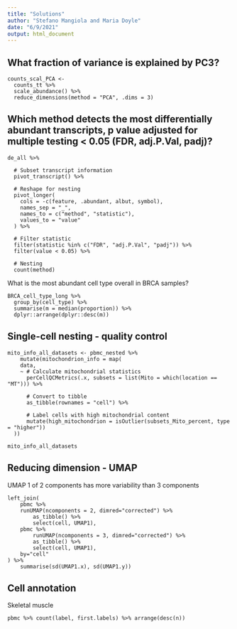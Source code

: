 ```yaml
---
title: "Solutions"
author: "Stefano Mangiola and Maria Doyle"
date: "6/9/2021"
output: html_document
---
```


## What fraction of variance is explained by PC3?

```
counts_scal_PCA <-
  counts_tt %>%
  scale_abundance() %>%
  reduce_dimensions(method = "PCA", .dims = 3)
```

## Which method detects the most differentially abundant transcripts, p value adjusted for multiple testing <  0.05 (FDR, adj.P.Val, padj)?


```
de_all %>%

  # Subset transcript information
  pivot_transcript() %>%

  # Reshape for nesting
  pivot_longer(
    cols = -c(feature, .abundant, albut, symbol),
    names_sep = "_",
    names_to = c("method", "statistic"),
    values_to = "value"
  ) %>%

  # Filter statistic
  filter(statistic %in% c("FDR", "adj.P.Val", "padj")) %>%
  filter(value < 0.05) %>%

  # Nesting
  count(method)
```

What is the most abundant cell type overall in BRCA samples?

```
BRCA_cell_type_long %>%
  group_by(cell_type) %>%
  summarise(m = median(proportion)) %>%
  dplyr::arrange(dplyr::desc(m))
```

## Single-cell nesting - quality control

```
mito_info_all_datasets <- pbmc_nested %>%
    mutate(mitochondrion_info = map(
    data,
    ~ # Calculate mitochondrial statistics
      perCellQCMetrics(.x, subsets = list(Mito = which(location == "MT"))) %>%

      # Convert to tibble
      as_tibble(rownames = "cell") %>%

      # Label cells with high mitochondrial content
      mutate(high_mitochondrion = isOutlier(subsets_Mito_percent, type = "higher"))
  ))

mito_info_all_datasets
```

## Reducing dimension - UMAP

UMAP 1 of 2 components has more variability than 3 components

```
left_join(
    pbmc %>%
    runUMAP(ncomponents = 2, dimred="corrected") %>% 
        as_tibble() %>% 
        select(cell, UMAP1),
    pbmc %>%
        runUMAP(ncomponents = 3, dimred="corrected") %>% 
        as_tibble() %>% 
        select(cell, UMAP1),
    by="cell"
) %>%
    summarise(sd(UMAP1.x), sd(UMAP1.y))
```
## Cell annotation

Skeletal muscle

```
pbmc %>% count(label, first.labels) %>% arrange(desc(n))
```
